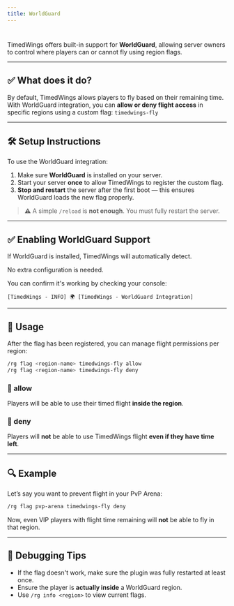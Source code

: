 ```yaml
---
title: WorldGuard
---
```

#

TimedWings offers built-in support for **WorldGuard**, allowing server owners to control where players can or cannot fly using region flags.

---

## ✅ What does it do?

By default, TimedWings allows players to fly based on their remaining time.
With WorldGuard integration, you can **allow or deny flight access** in specific regions using a custom flag:
`timedwings-fly`

---

## 🛠️ Setup Instructions

To use the WorldGuard integration:

1. Make sure **WorldGuard** is installed on your server.
2. Start your server **once** to allow TimedWings to register the custom flag.
3. **Stop and restart** the server after the first boot — this ensures WorldGuard loads the new flag properly.

> ⚠️ A simple `/reload` is **not enough**. You must fully restart the server.

---

## ✅ Enabling WorldGuard Support

If WorldGuard is installed, TimedWings will automatically detect.

No extra configuration is needed.

You can confirm it's working by checking your console:

```
[TimedWings - INFO] 🌍 [TimedWings - WorldGuard Integration]
```

---

## 📌 Usage

After the flag has been registered, you can manage flight permissions per region:

```bash
/rg flag <region-name> timedwings-fly allow
/rg flag <region-name> timedwings-fly deny
```
### 🔹 allow
Players will be able to use their timed flight **inside the region**.

### 🔸 deny
Players will **not** be able to use TimedWings flight **even if they have time left**.

---

## 🔍 Example

Let’s say you want to prevent flight in your PvP Arena:

```bash
/rg flag pvp-arena timedwings-fly deny
```

Now, even VIP players with flight time remaining will **not** be able to fly in that region.

---

## 🧪 Debugging Tips

- If the flag doesn't work, make sure the plugin was fully restarted at least once.
- Ensure the player is **actually inside** a WorldGuard region.
- Use `/rg info <region>` to view current flags.
